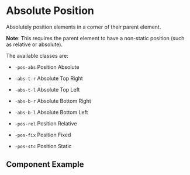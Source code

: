 
# Absolute Position

Absolutely position elements in a corner of their parent element.

**Note**: This requires the parent element to have a non-static position (such as relative or absolute).

The available classes are:
* `-pos-abs` Position Absolute
* `-abs-t-r` Absolute Top Right
* `-abs-t-l` Absolute Top Left
* `-abs-b-r` Absolute Bottom Right
* `-abs-b-l` Absolute Bottom Left

* `-pos-rel` Position Relative
* `-pos-fix` Position Fixed
* `-pos-stc` Position Static

## Component Example
<Story
    id="utilities-absolute-position--default"
/>
